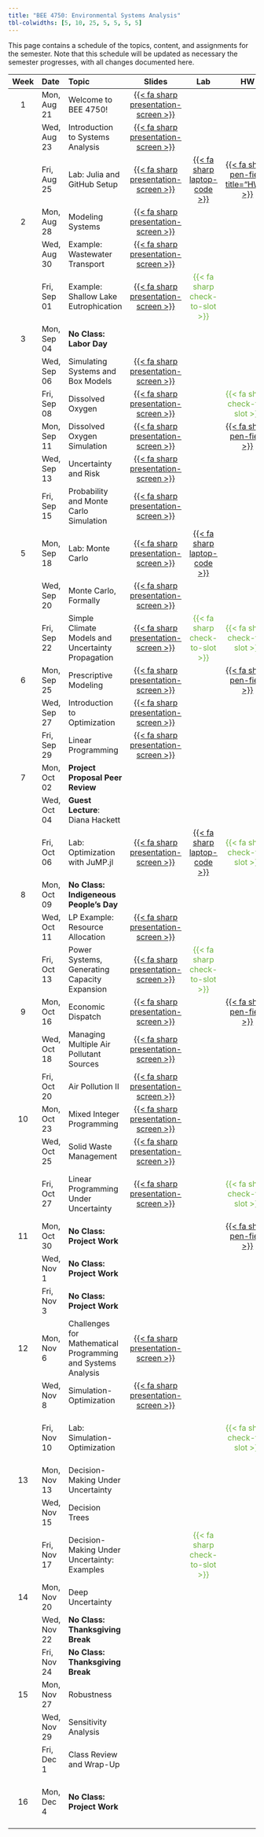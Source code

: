 ```yaml
---
title: "BEE 4750: Environmental Systems Analysis"
tbl-colwidths: [5, 10, 25, 5, 5, 5, 5]
---
```


This page contains a schedule of the topics, content, and assignments for the semester.
Note that this schedule will be updated as necessary the semester progresses, with all changes documented here.

::: column-screen-inset-right
| Week | Date        | Topic | Slides | Lab | HW | Project |
:-----:|:------------|:------|:------:|:--:|:---:|:--:|:-------:|
| 1    | Mon, Aug 21 | Welcome to BEE 4750! | [{{< fa sharp presentation-screen >}}](slides/lecture01-1.qmd){target="_blank"}  | | | |
|      | Wed, Aug 23 | Introduction to Systems Analysis | [{{< fa sharp presentation-screen >}}](slides/lecture01-2.qmd){target="_blank"}   | | | | 
|      | Fri, Aug 25 | Lab: Julia and GitHub Setup | [{{< fa sharp presentation-screen >}}](slides/lecture01-3.qmd){target="_blank"} | [{{< fa sharp laptop-code >}}](labs/lab01/lab01.qmd) |  [{{< fa sharp pen-field title="HW1" >}}](hw/hw01/hw01.qmd) | | 
| 2    | Mon, Aug 28 | Modeling Systems | [{{< fa sharp presentation-screen >}}](slides/lecture02-1.qmd){target="_blank"} | | | |
|      | Wed, Aug 30 | Example: Wastewater Transport | [{{< fa sharp presentation-screen >}}](slides/lecture02-2.qmd){target="_blank"} | | | | 
|      | Fri, Sep 01 | Example: Shallow Lake Eutrophication | [{{< fa sharp presentation-screen >}}](slides/lecture02-3.qmd){target="_blank"} | [{{< fa sharp check-to-slot >}}]{style="color:#6EB43F"} | | |
| 3    | Mon, Sep 04 | **No Class: Labor Day** | | | |
|       | Wed, Sep 06 | Simulating Systems and Box Models | [{{< fa sharp presentation-screen >}}](slides/lecture03-2.qmd){target="_blank"} | | | |
|     | Fri, Sep 08 | Dissolved Oxygen | [{{< fa sharp presentation-screen >}}](slides/lecture03-3.qmd){target="_blank"} | | [{{< fa sharp check-to-slot >}}]{style="color:#6EB43F"} | | 
|     | Mon, Sep 11 | Dissolved Oxygen Simulation |  [{{< fa sharp presentation-screen >}}](slides/lecture04-1.qmd){target="_blank"} | |  [{{< fa sharp pen-field >}}](hw/hw02/hw02.qmd) | |
|    | Wed, Sep 13 | Uncertainty and Risk |  [{{< fa sharp presentation-screen >}}](slides/lecture04-2.qmd){target="_blank"} | | | |
|   | Fri, Sep 15 | Probability and Monte Carlo Simulation | [{{< fa sharp presentation-screen >}}](slides/lecture04-3.qmd){target="_blank"} | | | |
|  5  | Mon, Sep 18 | Lab: Monte Carlo | [{{< fa sharp presentation-screen >}}](slides/lecture05-1.qmd) | [{{< fa sharp laptop-code >}}](labs/lab02/lab02.qmd) | | |
|       | Wed, Sep 20 | Monte Carlo, Formally | [{{< fa sharp presentation-screen >}}](slides/lecture05-2.qmd){target="_blank"} | | | |
|    | Fri, Sep 22 | Simple Climate Models and Uncertainty Propagation| [{{< fa sharp presentation-screen >}}](slides/lecture05-3.qmd){target="_blank"} | [{{< fa sharp check-to-slot >}}]{style="color:#6EB43F"} |  [{{< fa sharp check-to-slot >}}]{style="color:#6EB43F"} | |
|  6  | Mon, Sep 25 | Prescriptive Modeling | [{{< fa sharp presentation-screen >}}](slides/lecture06-1.qmd){target="_blank"}  | | [{{< fa sharp pen-field >}}](hw/hw03/hw03.qmd) | |
|   | Wed, Sep 27 | Introduction to Optimization | [{{< fa sharp presentation-screen >}}](slides/lecture06-2.qmd){target="_blank"} | |   | |
|      | Fri, Sep 29 | Linear Programming | [{{< fa sharp presentation-screen >}}](slides/lecture06-3.qmd){target="_blank"} |  | | |
|  7   | Mon, Oct 02 | **Project Proposal Peer Review** | | | |
|      | Wed, Oct 04 | **Guest Lecture**: Diana Hackett | | | | |
|      | Fri, Oct 06 | Lab: Optimization with JuMP.jl | [{{< fa sharp presentation-screen >}}](slides/lecture07-3.qmd){target="_blank"}  | [{{< fa sharp laptop-code >}}](labs/lab03/lab03.qmd) | [{{< fa sharp check-to-slot >}}]{style="color:#6EB43F"} |  |
|  8  | Mon, Oct 09 | **No Class: Indigeneous People's Day** | | | | |
|     | Wed, Oct 11 | LP Example: Resource Allocation | [{{< fa sharp presentation-screen >}}](slides/lecture08-2.qmd){target="_blank"}
|     | Fri, Oct 13 | Power Systems, Generating Capacity Expansion | [{{< fa sharp presentation-screen >}}](slides/lecture08-3.qmd){target="_blank"} | [{{< fa sharp check-to-slot >}}]{style="color:#6EB43F"} | | |
|  9  | Mon, Oct 16 | Economic Dispatch | [{{< fa sharp presentation-screen >}}](slides/lecture09-1.qmd){target="_blank"} | | [{{< fa sharp pen-field >}}](hw/hw04/hw04.qmd) | |
|    | Wed, Oct 18 | Managing Multiple Air Pollutant Sources | [{{< fa sharp presentation-screen >}}](slides/lecture09-2.qmd){target="_blank"} | |  | |
|    | Fri, Oct 20 | Air Pollution II | [{{< fa sharp presentation-screen >}}](slides/lecture09-3.qmd){target="_blank"} | |  | |
|  10 | Mon, Oct 23 | Mixed Integer Programming | [{{< fa sharp presentation-screen >}}](slides/lecture10-1.qmd){target="_blank"} |  | | |
|     | Wed, Oct 25 | Solid Waste Management | [{{< fa sharp presentation-screen >}}](slides/lecture10-2.qmd){target="_blank"} | |  | |
|     | Fri, Oct 27 |  Linear Programming Under Uncertainty | [{{< fa sharp presentation-screen >}}](slides/lecture10-3.qmd){target="_blank"} | | [{{< fa sharp check-to-slot >}}]{style="color:#6EB43F"} | [{{< fa sharp check-to-slot >}}]{style="color:#6EB43F"} |
|  11   | Mon, Oct 30 | **No Class: Project Work** | |  | [{{< fa sharp pen-field >}}](hw/hw05/hw05.qmd) | |
|    | Wed, Nov 1 | **No Class: Project Work** | | | | |
|   | Fri, Nov 3 | **No Class: Project Work** | | | |
|  12 | Mon, Nov 6 | Challenges for Mathematical Programming and Systems Analysis | [{{< fa sharp presentation-screen >}}](slides/lecture12-1.qmd){target="_blank"} | | | |
|     | Wed, Nov 8 | Simulation-Optimization | [{{< fa sharp presentation-screen >}}](slides/lecture12-2.qmd){target="_blank"} | | | |
|    | Fri, Nov 10 | Lab: Simulation-Optimization | | | [{{< fa sharp check-to-slot >}}]{style="color:#6EB43F"} | [{{< fa sharp check-to-slot >}}]{style="color:#6EB43F"} |
| 13   | Mon, Nov 13 | Decision-Making Under Uncertainty | | | | |
|    | Wed, Nov 15 | Decision Trees | | | | |
|    | Fri, Nov 17 |  Decision-Making Under Uncertainty: Examples | | [{{< fa sharp check-to-slot >}}]{style="color:#6EB43F"} | | |
|  14 | Mon, Nov 20 | Deep Uncertainty | | | | |
|     | Wed, Nov 22 | **No Class: Thanksgiving Break** | | | | |
|     | Fri, Nov 24 | **No Class: Thanksgiving Break** | | | | |
| 15 | Mon, Nov 27 | Robustness | | | | |
|    | Wed, Nov 29 | Sensitivity Analysis | | | | |
|   |  Fri, Dec 1 | Class Review and Wrap-Up | | |  | |
|  16 | Mon, Dec 4 | **No Class: Project Work** | | | | [{{< fa sharp check-to-slot >}}]{style="color:#6EB43F"} |
:::

